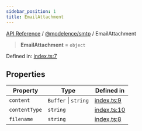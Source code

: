```yaml
---
sidebar_position: 1
title: EmailAttachment
---
```


[API Reference](/api-reference/@modelence/smtp/type-aliases/../../../index) / [@modelence/smtp](/api-reference/@modelence/smtp/type-aliases/../index) / EmailAttachment

> **EmailAttachment** = `object`

Defined in: [index.ts:7](https://github.com/modelence/modelence/blob/07be4eb0140a3cfe4c9f1ba12b97b45d1c4600f0/packages/smtp/src/index.ts#L7)

## Properties

| Property | Type | Defined in |
| ------ | ------ | ------ |
| <a id="content"></a> `content` | `Buffer` \| `string` | [index.ts:9](https://github.com/modelence/modelence/blob/07be4eb0140a3cfe4c9f1ba12b97b45d1c4600f0/packages/smtp/src/index.ts#L9) |
| <a id="contenttype"></a> `contentType` | `string` | [index.ts:10](https://github.com/modelence/modelence/blob/07be4eb0140a3cfe4c9f1ba12b97b45d1c4600f0/packages/smtp/src/index.ts#L10) |
| <a id="filename"></a> `filename` | `string` | [index.ts:8](https://github.com/modelence/modelence/blob/07be4eb0140a3cfe4c9f1ba12b97b45d1c4600f0/packages/smtp/src/index.ts#L8) |
